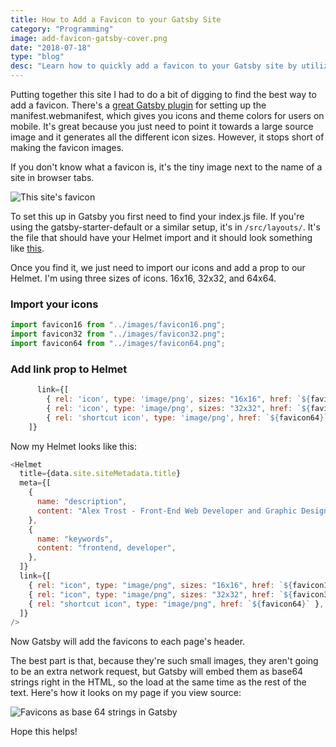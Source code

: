 ```yaml
---
title: How to Add a Favicon to your Gatsby Site
category: "Programming"
image: add-favicon-gatsby-cover.png
date: "2018-07-18"
type: "blog"
desc: "Learn how to quickly add a favicon to your Gatsby site by utilizing React Helmet"
---
```


Putting together this site I had to do a bit of digging to find the best way to add a favicon. There's a [great Gatsby plugin](https://www.gatsbyjs.org/packages/gatsby-plugin-manifest/) for setting up the manifest.webmanifest, which gives you icons and theme colors for users on mobile. It's great because you just need to point it towards a large source image and it generates all the different icon sizes. However, it stops short of making the favicon images.

If you don't know what a favicon is, it's the tiny image next to the name of a site in browser tabs.

![This site's favicon](./add-favicon-gatsby-favicon-example.png)

To set this up in Gatsby you first need to find your index.js file. If you're using the gatsby-starter-default or a similar setup, it's in `/src/layouts/`. It's the file that should have your Helmet import and it should look something like [this](https://github.com/gatsbyjs/gatsby-starter-default/blob/master/src/layouts/index.js).

Once you find it, we just need to import our icons and add a prop to our Helmet. I'm using three sizes of icons. 16x16, 32x32, and 64x64.

### Import your icons

```javascript
import favicon16 from "../images/favicon16.png";
import favicon32 from "../images/favicon32.png";
import favicon64 from "../images/favicon64.png";
```

### Add link prop to Helmet

```javascript
      link={[
        { rel: 'icon', type: 'image/png', sizes: "16x16", href: `${favicon16}` },
        { rel: 'icon', type: 'image/png', sizes: "32x32", href: `${favicon32}` },
        { rel: 'shortcut icon', type: 'image/png', href: `${favicon64}` },
    ]}
```

Now my Helmet looks like this:

```javascript
<Helmet
  title={data.site.siteMetadata.title}
  meta={[
    {
      name: "description",
      content: "Alex Trost - Front-End Web Developer and Graphic Designer",
    },
    {
      name: "keywords",
      content: "frontend, developer",
    },
  ]}
  link={[
    { rel: "icon", type: "image/png", sizes: "16x16", href: `${favicon16}` },
    { rel: "icon", type: "image/png", sizes: "32x32", href: `${favicon32}` },
    { rel: "shortcut icon", type: "image/png", href: `${favicon64}` },
  ]}
/>
```

Now Gatsby will add the favicons to each page's header.

The best part is that, because they're such small images, they aren't going to be an extra network request, but Gatsby will embed them as base64 strings right in the HTML, so the load at the same time as the rest of the text. Here's how it looks on my page if you view source:

![Favicons as base 64 strings in Gatsby](add-favicon-gatsby-base64.png)

Hope this helps!
